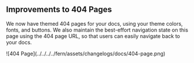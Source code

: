 ## Improvements to 404 Pages
We now have themed 404 pages for your docs, using your theme colors, fonts, and buttons. We also maintain the best-effort
navigation state on this page using the 404 page URL, so that users can easily navigate back to your docs.

<Frame>
![404 Page](../../../../fern/assets/changelogs/docs/404-page.png)
</Frame>